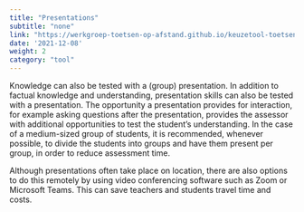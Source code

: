 ```yaml
---
title: "Presentations"
subtitle: "none"
link: "https://werkgroep-toetsen-op-afstand.github.io/keuzetool-toetsen/en/methods/presentation/"
date: '2021-12-08'
weight: 2
category: "tool"
---
```


Knowledge can also be tested with a (group) presentation. In addition to factual knowledge and understanding, presentation skills can also be tested with a presentation. The opportunity a presentation provides for interaction, for example asking questions after the presentation, provides the assessor with additional opportunities to test the student's understanding. In the case of a medium-sized group of students, it is recommended, whenever possible, to divide the students into groups and have them present per group, in order to reduce assessment time.

Although presentations often take place on location, there are also options to do this remotely by using video conferencing software such as Zoom or Microsoft Teams. This can save teachers and students travel time and costs.
